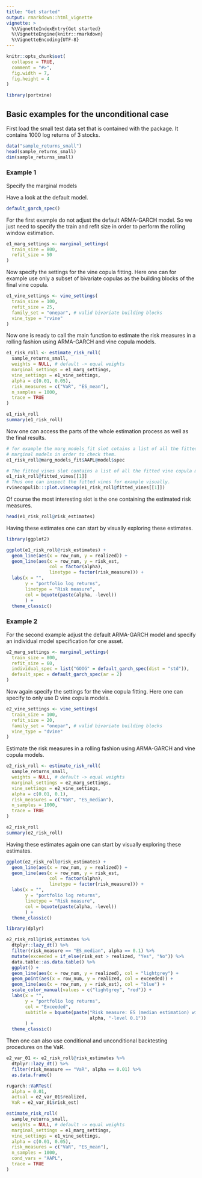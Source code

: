 ```yaml
---
title: "Get started"
output: rmarkdown::html_vignette
vignette: >
  %\VignetteIndexEntry{Get started}
  %\VignetteEngine{knitr::rmarkdown}
  %\VignetteEncoding{UTF-8}
---
```


```r
knitr::opts_chunk$set(
  collapse = TRUE,
  comment = "#>",
  fig.width = 7,
  fig.height = 4
)
```

```r
library(portvine)
```


## Basic examples for the unconditional case

First load the small test data set that is contained with the package. It contains 1000 log returns of 3 stocks.

```r
data("sample_returns_small")
head(sample_returns_small)
dim(sample_returns_small)
```
### Example 1

Specify the marginal models

Have a look at the default model.

```r
default_garch_spec()
```


For the first example do not adjust the default ARMA-GARCH model. So we just need to specify the train and refit size in order to perform the rolling window estimation.

```r
e1_marg_settings <- marginal_settings(
  train_size = 800,
  refit_size = 50
)
```

Now specify the settings for the vine copula fitting. Here one can for example use only a subset of bivariate copulas as the building blocks of the final vine copula.

```r
e1_vine_settings <- vine_settings(
  train_size = 100,
  refit_size = 25,
  family_set = "onepar", # valid bivariate building blocks
  vine_type = "rvine"
)
```

Now one is ready to call the main function to estimate the risk measures in a rolling fashion using ARMA-GARCH and vine copula models.

```r
e1_risk_roll <- estimate_risk_roll(
  sample_returns_small,
  weights = NULL, # default -> equal weights
  marginal_settings = e1_marg_settings,
  vine_settings = e1_vine_settings,
  alpha = c(0.01, 0.05),
  risk_measures = c("VaR", "ES_mean"),
  n_samples = 1000,
  trace = TRUE
)
```

```r
e1_risk_roll
summary(e1_risk_roll)
```

Now one can access the parts of the whole estimation process as well as the final results.

```r
# for example the marg_models_fit slot cotains a list of all the fitted 
# marginal models in order to check them.
e1_risk_roll@marg_models_fit$AAPL@model$spec
```

```r
# The fitted_vines slot contains a list of all the fitted vine copula models
e1_risk_roll@fitted_vines[[1]]
# Thus one can inspect the fitted vines for example visually.
rvinecopulib:::plot.vinecop(e1_risk_roll@fitted_vines[[1]])
```

Of course the most interesting slot is the one containing the estimated risk measures.

```r
head(e1_risk_roll@risk_estimates)
```

Having these estimates one can start by visually exploring these estimates.

```r
library(ggplot2)

ggplot(e1_risk_roll@risk_estimates) +
  geom_line(aes(x = row_num, y = realized)) +
  geom_line(aes(x = row_num, y = risk_est,
                col = factor(alpha),
                linetype = factor(risk_measure))) +
  labs(x = "",
       y = "portfolio log returns",
       linetype = "Risk measure",
       col = bquote(paste(alpha, -level))
       ) +
  theme_classic()
```


### Example 2

For the second example adjust the default ARMA-GARCH model and specify an individual model specification for one asset.

```r
e2_marg_settings <- marginal_settings(
  train_size = 800,
  refit_size = 60,
  individual_spec = list("GOOG" = default_garch_spec(dist = "std")),
  default_spec = default_garch_spec(ar = 2)
)
```

Now again specify the settings for the vine copula fitting. Here one can specify to only use D vine copula models.

```r
e2_vine_settings <- vine_settings(
  train_size = 100,
  refit_size = 20,
  family_set = "onepar", # valid bivariate building blocks
  vine_type = "dvine"
)
```

Estimate the risk measures in a rolling fashion using ARMA-GARCH and vine copula models.

```r
e2_risk_roll <- estimate_risk_roll(
  sample_returns_small,
  weights = NULL, # default -> equal weights
  marginal_settings = e2_marg_settings,
  vine_settings = e2_vine_settings,
  alpha = c(0.01, 0.1),
  risk_measures = c("VaR", "ES_median"),
  n_samples = 1000,
  trace = TRUE
)
```

```r
e2_risk_roll
summary(e2_risk_roll)
```

Having these estimates again one can start by visually exploring these estimates.

```r
ggplot(e2_risk_roll@risk_estimates) +
  geom_line(aes(x = row_num, y = realized)) +
  geom_line(aes(x = row_num, y = risk_est,
                col = factor(alpha),
                linetype = factor(risk_measure))) +
  labs(x = "",
       y = "portfolio log returns",
       linetype = "Risk measure",
       col = bquote(paste(alpha, -level))
       ) +
  theme_classic()
```

```r
library(dplyr)

e2_risk_roll@risk_estimates %>%
  dtplyr::lazy_dt() %>%
  filter(risk_measure == "ES_median", alpha == 0.1) %>%
  mutate(exceeded = if_else(risk_est > realized, "Yes", "No")) %>%
  data.table::as.data.table() %>%
  ggplot() +
  geom_line(aes(x = row_num, y = realized), col = "lightgrey") +
  geom_point(aes(x = row_num, y = realized, col = exceeded)) +
  geom_line(aes(x = row_num, y = risk_est), col = "blue") +
  scale_color_manual(values = c("lightgrey", "red")) +
  labs(x = "",
       y = "portfolio log returns",
       col = "Exceeded",
       subtitle = bquote(paste("Risk measure: ES (median estimation) with ",
                               alpha, "-level 0.1"))
       ) +
  theme_classic()
```
Then one can also use conditional and unconditional backtesting procedures on the VaR.

```r
e2_var_01 <- e2_risk_roll@risk_estimates %>%
  dtplyr::lazy_dt() %>%
  filter(risk_measure == "VaR", alpha == 0.01) %>%
  as.data.frame()

rugarch::VaRTest(
  alpha = 0.01,
  actual = e2_var_01$realized,
  VaR = e2_var_01$risk_est)
```

```r
estimate_risk_roll(
  sample_returns_small,
  weights = NULL, # default -> equal weights
  marginal_settings = e1_marg_settings,
  vine_settings = e1_vine_settings,
  alpha = c(0.01, 0.05),
  risk_measures = c("VaR", "ES_mean"),
  n_samples = 1000,
  cond_vars = "AAPL",
  trace = TRUE
)
```

